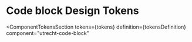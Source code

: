 <!-- @license CC0-1.0 -->


<Meta id="css-code-block--design-tokens" title="CSS Component/Code block/Design Tokens" />

# Code block Design Tokens

<ComponentTokensSection
  tokens={tokens}
  definition={tokensDefinition}
  component="utrecht-code-block"
></ComponentTokensSection>
